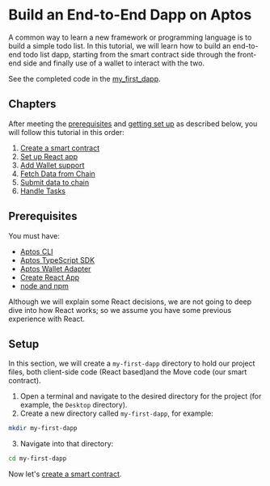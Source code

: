 # Build an End-to-End Dapp on Aptos

A common way to learn a new framework or programming language is to build a simple todo list. In this tutorial, we will learn how to build an end-to-end todo list dapp, starting from the smart contract side through the front-end side and finally use of a wallet to interact with the two.

See the completed code in the [my_first_dapp](https://github.com/aptos-labs/aptos-core/tree/main/aptos-move/move-examples/my_first_dapp).

## Chapters

After meeting the [prerequisites](#prerequisites) and [getting set up](#setup) as described below, you will follow this tutorial in this order:

1. [Create a smart contract](build-e2e-dapp/1-create-smart-contract.mdx)
2. [Set up React app](build-e2e-dapp/2-set-up-react-app.mdx)
3. [Add Wallet support](build-e2e-dapp/3-add-wallet-support.mdx)
4. [Fetch Data from Chain](build-e2e-dapp/4-fetch-data-from-chain.mdx)
5. [Submit data to chain](build-e2e-dapp/5-submit-data-to-chain.mdx)
6. [Handle Tasks](build-e2e-dapp/6-handle-tasks.mdx)

## Prerequisites

You must have:

- [Aptos CLI](../cli.mdx)
- [Aptos TypeScript SDK](../sdks/ts-sdk.mdx)
- [Aptos Wallet Adapter](../sdks/wallet-adapter.mdx)
- [Create React App](https://create-react-app.dev/)
- [node and npm](https://nodejs.org/en/)

Although we will explain some React decisions, we are not going to deep dive into how React works; so we assume you have some previous experience with React.

## Setup

In this section, we will create a `my-first-dapp` directory to hold our project files, both client-side code (React based)and the Move code (our smart contract).

1. Open a terminal and navigate to the desired directory for the project (for example, the `Desktop` directory).
2. Create a new directory called `my-first-dapp`, for example:

```bash filename="Terminal"
mkdir my-first-dapp
```

3. Navigate into that directory:

```bash filename="Terminal"
cd my-first-dapp
```

Now let's [create a smart contract](build-e2e-dapp/1-create-smart-contract.mdx).